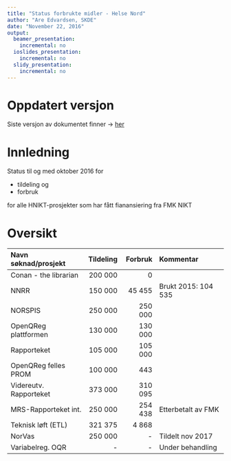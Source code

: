 ```yaml
---
title: "Status forbrukte midler - Helse Nord"
author: "Are Edvardsen, SKDE"
date: "November 22, 2016"
output:
  beamer_presentation:
    incremental: no
  ioslides_presentation:
    incremental: no
  slidy_presentation:
    incremental: no
---
```

# Oppdatert versjon

Siste versjon av dokumentet finner -> [her](http://rpubs.com/biorakel/proStatusOkt2016)

# Innledning

Status til og med oktober 2016 for

- tildeling og
- forbruk

for alle HNIKT-prosjekter som har fått fianansiering fra FMK NIKT



# Oversikt

|Navn søknad/prosjekt|Tildeling|Forbruk|Kommentar|
|:---|---:|---:|:---|
|Conan - the librarian|200 000|0||
|NNRR|150 000|45 455|Brukt 2015: 104 535|
|NORSPIS|250 000|250 000||
|OpenQReg plattformen|130 000|130 000||
|Rapporteket|105 000|105 000||
|OpenQReg felles PROM|100 000|443||
|Videreutv. Rapporteket|373 000|310 095||
|MRS-Rapporteket int.|250 000|254 438|Etterbetalt av  FMK|
|Teknisk løft (ETL)|321 375|4 868||
|NorVas|250 000|-|Tildelt nov 2017|
|Variabelreg. OQR|-|-|Under behandling|
